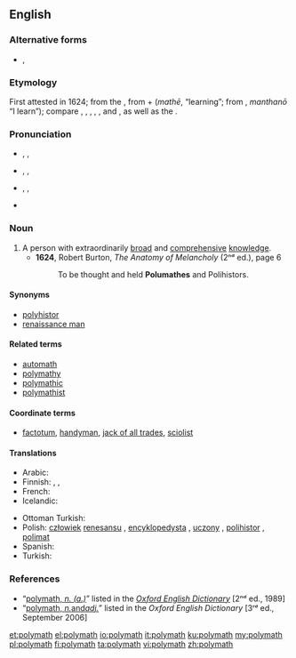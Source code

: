 {{was wotd|2008|March|1}}
==English==
{{wikipedia}}

===Alternative forms===
* {{l|en|polumathe}}, {{l|en|polymathe}} {{defdate|both 17ᵗʰ C.}}

===Etymology===
First attested in 1624; from the {{etyl|grc|en}} {{term|sc=polytonic|πολυμαθής||tr=polumathēs|having learnt much|lang=grc}}, from {{term|sc=polytonic|πολύς||tr=polus|much|lang=grc}} + {{term|sc=polytonic|μάθη|lang=grc}} (''mathē'', “learning”; from {{term|sc=polytonic|μανθάνω|lang=grc}}, ''manthanō'' “I learn”); compare {{term|opsimath|lang=en}}, {{term|philomath|lang=en}}, {{term|polyhistor|lang=en}}, {{term|polymathic|lang=en}}, {{term|polymathist|lang=en}}, and {{term|polymathy|lang=en}}, as well as the {{etyl|fr|-}} {{term|polymathe|lang=fr}}.

===Pronunciation===
* {{a|RP}} {{enPR|pŏʹlĭmăth}}, {{IPA|/ˈpɒlɪmæθ/}}, {{X-SAMPA|/"pQlIm{T/}}
* {{a|UK}} {{enPR|pŏʹlĭmăth}}, {{IPA|/ˈpɒlɪmaθ/}}, {{X-SAMPA|/"pQlImaT/}}
* {{a|US}} {{enPR|pŏʹlimăth'}}, {{IPA|/ˈpɑliˌmæθ/}}, {{X-SAMPA|/"pAli%m{T/}}
* {{audio|en-us-polymath.ogg|Audio (US)}}

===Noun===
{{en-noun}}

# A person with extraordinarily [[broad]] and [[comprehensive]] [[knowledge]].
#* '''1624''', Robert Burton, ''The Anatomy of Melancholy'' (2ⁿᵈ ed.), page 6
#*: To be thought and held '''Polumathes''' and Polihistors.

====Synonyms====
* [[polyhistor]]
* [[renaissance man]]

====Related terms====
* [[automath]]
* [[polymathy]]
* [[polymathic]]
* [[polymathist]]

====Coordinate terms====
* [[factotum]], [[handyman]], [[jack of all trades]], [[sciolist]]

====Translations====
{{trans-top|Person with extraordinarily broad and comprehensive knowledge}}
* Arabic: {{t|ar|علامة|tr=ʿallāma}}
* Finnish: {{t-|fi|monitietäjä}}, {{t-|fi|polyhistori}}, {{t|fi|yleisnero}}
* French: {{t|fr|polymathe|m|f}}
* Icelandic: {{t|is|fjölfræðingur}}
{{trans-mid}}
* Ottoman Turkish: {{tø|ota|علامه|tr=allame}}
* Polish: [[człowiek]] [[renesansu]] {{m}},  [[encyklopedysta]] {{m}}, [[uczony]] {{m}}, [[polihistor]] {{m}}, [[polimat]] {{m}}
* Spanish: {{t+|es|polímata|m|f}}
* Turkish: {{t+|tr|allame}}
{{trans-bottom}}

===References===
* “<span class="plainlinks">[http://www.oed.com/oed2/00183307 polymath, ''n. (a.)'']</span>” listed in the ''[[w:Oxford English Dictionary|Oxford English Dictionary]]'' [2ⁿᵈ ed., 1989]
* “<span class="plainlinks">[http://www.oed.com/view/Entry/147212 polymath, ''n. ''and'' adj.'']</span>” listed in the ''Oxford English Dictionary'' [3ʳᵈ ed., September 2006]

[[et:polymath]]
[[el:polymath]]
[[io:polymath]]
[[it:polymath]]
[[ku:polymath]]
[[my:polymath]]
[[pl:polymath]]
[[fi:polymath]]
[[ta:polymath]]
[[vi:polymath]]
[[zh:polymath]]